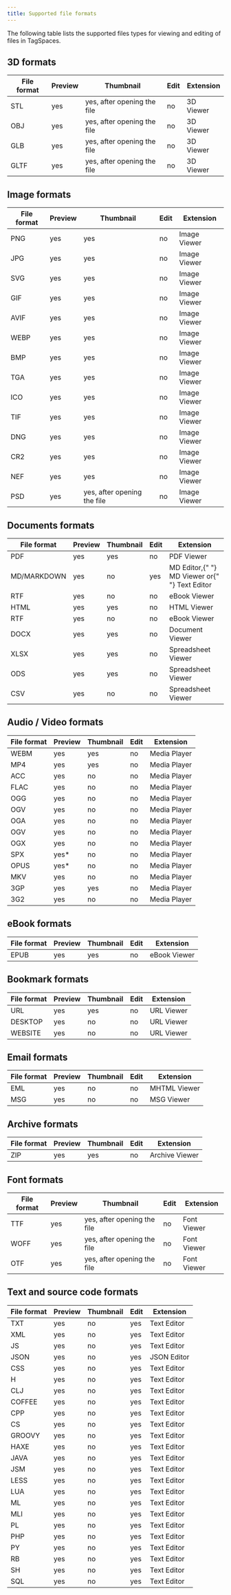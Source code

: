 ```yaml
---
title: Supported file formats
---
```



The following table lists the supported files types for viewing and editing of files in TagSpaces.

## 3D formats

<div className="table-responsive">
  <table className="table table-striped">
    <thead className="table table-header">
      <th>File format</th>
      <th>Preview</th>
      <th>Thumbnail</th>
      <th>Edit</th>
      <th>Extension</th>
    </thead>
    <tr>
      <td>STL <ProFeature /></td>
      <td>yes</td>
      <td>yes, after opening the file</td>
      <td>no</td>
      <td>
        <Link to="/extensions/3d-viewer">3D Viewer</Link>
      </td>
    </tr>
    <tr>
      <td>OBJ <ProFeature /></td>
      <td>yes</td>
      <td>yes, after opening the file</td>
      <td>no</td>
      <td>
        <Link to="/extensions/3d-viewer">3D Viewer</Link>
      </td>
    </tr>
    <tr>
      <td>GLB <ProFeature /></td>
      <td>yes</td>
      <td>yes, after opening the file</td>
      <td>no</td>
      <td>
        <Link to="/extensions/3d-viewer">3D Viewer</Link>
      </td>
    </tr>
    <tr>
      <td>GLTF <ProFeature /></td>
      <td>yes</td>
      <td>yes, after opening the file</td>
      <td>no</td>
      <td>
        <Link to="/extensions/3d-viewer">3D Viewer</Link>
      </td>
    </tr>
  </table>
</div>

## Image formats

<div className="table-responsive">
  <table className="table table-striped">
    <thead className="table table-header">
      <th>File format</th>
      <th>Preview</th>
      <th>Thumbnail</th>
      <th>Edit</th>
      <th>Extension</th>
    </thead>
    <tr>
      <td>PNG</td>
      <td>yes</td>
      <td>yes</td>
      <td>no</td>
      <td>
        <Link to="/extensions/image-viewer">Image Viewer</Link>
      </td>
    </tr>
    <tr>
      <td>JPG</td>
      <td>yes</td>
      <td>yes</td>
      <td>no</td>
      <td>
        <Link to="/extensions/image-viewer">Image Viewer</Link>
      </td>
    </tr>
    <tr>
      <td>SVG</td>
      <td>yes</td>
      <td>yes</td>
      <td>no</td>
      <td>
        <Link to="/extensions/image-viewer">Image Viewer</Link>
      </td>
    </tr>
    <tr>
      <td>GIF</td>
      <td>yes</td>
      <td>yes</td>
      <td>no</td>
      <td>
        <Link to="/extensions/image-viewer">Image Viewer</Link>
      </td>
    </tr>
    <tr>
      <td>AVIF</td>
      <td>yes</td>
      <td>yes</td>
      <td>no</td>
      <td>
        <Link to="/extensions/image-viewer">Image Viewer</Link>
      </td>
    </tr>
    <tr>
      <td>WEBP</td>
      <td>yes</td>
      <td>yes</td>
      <td>no</td>
      <td>
        <Link to="/extensions/image-viewer">Image Viewer</Link>
      </td>
    </tr>
    <tr>
      <td>BMP</td>
      <td>yes</td>
      <td>yes</td>
      <td>no</td>
      <td>
        <Link to="/extensions/image-viewer">Image Viewer</Link>
      </td>
    </tr>
    <tr>
      <td>TGA</td>
      <td>yes</td>
      <td>yes</td>
      <td>no</td>
      <td>
        <Link to="/extensions/image-viewer">Image Viewer</Link>
      </td>
    </tr>
    <tr>
      <td>ICO</td>
      <td>yes</td>
      <td>yes</td>
      <td>no</td>
      <td>
        <Link to="/extensions/image-viewer">Image Viewer</Link>
      </td>
    </tr>
    <tr>
      <td>TIF</td>
      <td>yes</td>
      <td>yes</td>
      <td>no</td>
      <td>
        <Link to="/extensions/image-viewer">Image Viewer</Link>
      </td>
    </tr>
    <tr>
      <td>DNG</td>
      <td>yes</td>
      <td>yes</td>
      <td>no</td>
      <td>
        <Link to="/extensions/image-viewer">Image Viewer</Link>
      </td>
    </tr>
    <tr>
      <td>CR2</td>
      <td>yes</td>
      <td>yes</td>
      <td>no</td>
      <td>
        <Link to="/extensions/image-viewer">Image Viewer</Link>
      </td>
    </tr>
    <tr>
      <td>NEF</td>
      <td>yes</td>
      <td>yes</td>
      <td>no</td>
      <td>
        <Link to="/extensions/image-viewer">Image Viewer</Link>
      </td>
    </tr>
    <tr>
      <td>PSD</td>
      <td>yes</td>
      <td>yes, after opening the file</td>
      <td>no</td>
      <td>
        <Link to="/extensions/image-viewer">Image Viewer</Link>
      </td>
    </tr>
  </table>
</div>

## Documents formats

<div className="table-responsive">
  <table className="table table-striped">
    <thead className="table table-header">
      <th>File format</th>
      <th>Preview</th>
      <th>Thumbnail</th>
      <th>Edit</th>
      <th>Extension</th>
    </thead>
    <tr>
      <td>PDF</td>
      <td>yes</td>
      <td>yes</td>
      <td>no</td>
      <td>
        <Link to="/extensions/pdf-viewer">PDF Viewer</Link>
      </td>
    </tr>
    <tr>
      <td>MD/MARKDOWN</td>
      <td>yes</td>
      <td>no</td>
      <td>yes</td>
      <td>
        <Link to="/extensions/md-editor">MD Editor</Link>,{" "}
        <Link to="/extensions/md-viewer">MD Viewer</Link> or{" "}
        <Link to="/extensions/text-editor">Text Editor</Link>
      </td>
    </tr>
    <tr>
      <td>RTF</td>
      <td>yes</td>
      <td>no</td>
      <td>no</td>
      <td>
        <Link to="/extensions/rtf-viewer">eBook Viewer</Link>
      </td>
    </tr>
    <tr>
      <td>HTML</td>
      <td>yes</td>
      <td>yes</td>
      <td>no</td>
      <td>
        <Link to="/extensions/html-viewer">HTML Viewer</Link>
      </td>
    </tr>
    <tr>
      <td>RTF</td>
      <td>yes</td>
      <td>no</td>
      <td>no</td>
      <td>
        <Link to="/extensions/rtf-viewer">eBook Viewer</Link>
      </td>
    </tr>
    <tr>
      <td>DOCX</td>
      <td>yes</td>
      <td>yes</td>
      <td>no</td>
      <td>
        <Link to="/extensions/document-viewer">Document Viewer</Link>
      </td>
    </tr>
    <tr>
      <td>XLSX</td>
      <td>yes</td>
      <td>yes</td>
      <td>no</td>
      <td>
        <Link to="/extensions/spreadsheet-viewer">Spreadsheet Viewer</Link>
      </td>
    </tr>
    <tr>
      <td>ODS</td>
      <td>yes</td>
      <td>yes</td>
      <td>no</td>
      <td>
        <Link to="/extensions/spreadsheet-viewer">Spreadsheet Viewer</Link>
      </td>
    </tr>
    <tr>
      <td>CSV</td>
      <td>yes</td>
      <td>no</td>
      <td>no</td>
      <td>
        <Link to="/extensions/spreadsheet-viewer">Spreadsheet Viewer</Link>
      </td>
    </tr>
  </table>
</div>

## Audio / Video formats

<div className="table-responsive">
  <table className="table table-striped">
    <thead className="table table-header">
      <th>File format</th>
      <th>Preview</th>
      <th>Thumbnail</th>
      <th>Edit</th>
      <th>Extension</th>
    </thead>
    <tr>
      <td>WEBM</td>
      <td>yes</td>
      <td>yes</td>
      <td>no</td>
      <td>
        <Link to="/extensions/media-player">Media Player</Link>
      </td>
    </tr>
    <tr>
      <td>MP4</td>
      <td>yes</td>
      <td>yes</td>
      <td>no</td>
      <td>
        <Link to="/extensions/media-player">Media Player</Link>
      </td>
    </tr>
    <tr>
      <td>ACC</td>
      <td>yes</td>
      <td>no</td>
      <td>no</td>
      <td>
        <Link to="/extensions/media-player">Media Player</Link>
      </td>
    </tr>
    <tr>
      <td>FLAC</td>
      <td>yes</td>
      <td>no</td>
      <td>no</td>
      <td>
        <Link to="/extensions/media-player">Media Player</Link>
      </td>
    </tr>
    <tr>
      <td>OGG</td>
      <td>yes</td>
      <td>no</td>
      <td>no</td>
      <td>
        <Link to="/extensions/media-player">Media Player</Link>
      </td>
    </tr>
    <tr>
      <td>OGV</td>
      <td>yes</td>
      <td>no</td>
      <td>no</td>
      <td>
        <Link to="/extensions/media-player">Media Player</Link>
      </td>
    </tr>
    <tr>
      <td>OGA</td>
      <td>yes</td>
      <td>no</td>
      <td>no</td>
      <td>
        <Link to="/extensions/media-player">Media Player</Link>
      </td>
    </tr>
    <tr>
      <td>OGV</td>
      <td>yes</td>
      <td>no</td>
      <td>no</td>
      <td>
        <Link to="/extensions/media-player">Media Player</Link>
      </td>
    </tr>
    <tr>
      <td>OGX</td>
      <td>yes</td>
      <td>no</td>
      <td>no</td>
      <td>
        <Link to="/extensions/media-player">Media Player</Link>
      </td>
    </tr>
    <tr>
      <td>SPX</td>
      <td>yes*</td>
      <td>no</td>
      <td>no</td>
      <td>
        <Link to="/extensions/media-player">Media Player</Link>
      </td>
    </tr>
    <tr>
      <td>OPUS</td>
      <td>yes*</td>
      <td>no</td>
      <td>no</td>
      <td>
        <Link to="/extensions/media-player">Media Player</Link>
      </td>
    </tr>
    <tr>
      <td>MKV</td>
      <td>yes</td>
      <td>no</td>
      <td>no</td>
      <td>
        <Link to="/extensions/media-player">Media Player</Link>
      </td>
    </tr>
    <tr>
      <td>3GP</td>
      <td>yes</td>
      <td>yes</td>
      <td>no</td>
      <td>
        <Link to="/extensions/media-player">Media Player</Link>
      </td>
    </tr>
    <tr>
      <td>3G2</td>
      <td>yes</td>
      <td>no</td>
      <td>no</td>
      <td>
        <Link to="/extensions/media-player">Media Player</Link>
      </td>
    </tr>
  </table>
</div>

## eBook formats

<div className="table-responsive">
  <table className="table table-striped">
    <thead className="table table-header">
      <th>File format</th>
      <th>Preview</th>
      <th>Thumbnail</th>
      <th>Edit</th>
      <th>Extension</th>
    </thead>
    <tr>
      <td>EPUB</td>
      <td>yes</td>
      <td>yes</td>
      <td>no</td>
      <td>
        <Link to="/extensions/ebook-viewer">eBook Viewer</Link>
      </td>
    </tr>
  </table>
</div>

## Bookmark formats

<div className="table-responsive">
  <table className="table table-striped">
    <thead className="table table-header">
      <th>File format</th>
      <th>Preview</th>
      <th>Thumbnail</th>
      <th>Edit</th>
      <th>Extension</th>
    </thead>
    <tr>
      <td>URL</td>
      <td>yes</td>
      <td title="Only when created by the TagSpaces Web Clipper extension">yes</td>
      <td>no</td>
      <td>
        <Link to="/extensions/url-viewer">URL Viewer</Link>
      </td>
    </tr>
    <tr>
      <td>DESKTOP</td>
      <td>yes</td>
      <td>no</td>
      <td>no</td>
      <td>
        <Link to="/extensions/url-viewer">URL Viewer</Link>
      </td>
    </tr>
    <tr>
      <td>WEBSITE</td>
      <td>yes</td>
      <td>no</td>
      <td>no</td>
      <td>
        <Link to="/extensions/url-viewer">URL Viewer</Link>
      </td>
    </tr>
  </table>
</div>

## Email formats

<div className="table-responsive">
  <table className="table table-striped">
    <thead className="table table-header">
      <th>File format</th>
      <th>Preview</th>
      <th>Thumbnail</th>
      <th>Edit</th>
      <th>Extension</th>
    </thead>
    <tr>
      <td>EML</td>
      <td>yes</td>
      <td>no</td>
      <td>no</td>
      <td>
        <Link to="/extensions/mhtml-viewer">MHTML Viewer</Link>
      </td>
    </tr>
    <tr>
      <td>MSG</td>
      <td>yes</td>
      <td>no</td>
      <td>no</td>
      <td>
        <Link to="/extensions/msg-viewer">MSG Viewer</Link>
      </td>
    </tr>
  </table>
</div>

## Archive formats

<div className="table-responsive">
  <table className="table table-striped">
    <thead className="table table-header">
      <th>File format</th>
      <th>Preview</th>
      <th>Thumbnail</th>
      <th>Edit</th>
      <th>Extension</th>
    </thead>
    <tr>
      <td>ZIP</td>
      <td>yes</td>
      <td title="The largest image in the archive is used as screenshot">yes</td>
      <td>no</td>
      <td>
        <Link to="/extensions/archive-viewer">Archive Viewer</Link>
      </td>
    </tr>
  </table>
</div>

## Font formats

<div className="table-responsive">
  <table className="table table-striped">
    <thead className="table table-header">
      <th>File format</th>
      <th>Preview</th>
      <th>Thumbnail</th>
      <th>Edit</th>
      <th>Extension</th>
    </thead>
    <tr>
      <td>TTF <ProFeature /></td>
      <td>yes</td>
      <td>yes, after opening the file</td>
      <td>no</td>
      <td>
        <Link to="/extensions/font-viewer">Font Viewer</Link>
      </td>
    </tr>
    <tr>
      <td>WOFF <ProFeature /></td>
      <td>yes</td>
      <td>yes, after opening the file</td>
      <td>no</td>
      <td>
        <Link to="/extensions/font-viewer">Font Viewer</Link>
      </td>
    </tr>
    <tr>
      <td>OTF <ProFeature /></td>
      <td>yes</td>
      <td>yes, after opening the file</td>
      <td>no</td>
      <td>
        <Link to="/extensions/font-viewer">Font Viewer</Link>
      </td>
    </tr>
  </table>
</div>

## Text and source code formats

<div className="table-responsive">
  <table className="table table-striped">
    <thead className="table table-header">
      <th>File format</th>
      <th>Preview</th>
      <th>Thumbnail</th>
      <th>Edit</th>
      <th>Extension</th>
    </thead>
    <tr>
      <td>TXT</td>
      <td>yes</td>
      <td>no</td>
      <td>yes</td>
      <td>
        <Link to="/extensions/text-editor">Text Editor</Link>
      </td>
    </tr>
    <tr>
      <td>XML</td>
      <td>yes</td>
      <td>no</td>
      <td>yes</td>
      <td>
        <Link to="/extensions/text-editor">Text Editor</Link>
      </td>
    </tr>
    <tr>
      <td>JS</td>
      <td>yes</td>
      <td>no</td>
      <td>yes</td>
      <td>
        <Link to="/extensions/text-editor">Text Editor</Link>
      </td>
    </tr>
    <tr>
      <td>JSON</td>
      <td>yes</td>
      <td>no</td>
      <td>yes</td>
      <td>
        <Link to="/extensions/json-editor">JSON Editor</Link>
      </td>
    </tr>
    <tr>
      <td>CSS</td>
      <td>yes</td>
      <td>no</td>
      <td>yes</td>
      <td>
        <Link to="/extensions/text-editor">Text Editor</Link>
      </td>
    </tr>
    <tr>
      <td>H</td>
      <td>yes</td>
      <td>no</td>
      <td>yes</td>
      <td>
        <Link to="/extensions/text-editor">Text Editor</Link>
      </td>
    </tr>
    <tr>
      <td>CLJ</td>
      <td>yes</td>
      <td>no</td>
      <td>yes</td>
      <td>
        <Link to="/extensions/text-editor">Text Editor</Link>
      </td>
    </tr>
    <tr>
      <td>COFFEE</td>
      <td>yes</td>
      <td>no</td>
      <td>yes</td>
      <td>
        <Link to="/extensions/text-editor">Text Editor</Link>
      </td>
    </tr>
    <tr>
      <td>CPP</td>
      <td>yes</td>
      <td>no</td>
      <td>yes</td>
      <td>
        <Link to="/extensions/text-editor">Text Editor</Link>
      </td>
    </tr>
    <tr>
      <td>CS</td>
      <td>yes</td>
      <td>no</td>
      <td>yes</td>
      <td>
        <Link to="/extensions/text-editor">Text Editor</Link>
      </td>
    </tr>
    <tr>
      <td>GROOVY</td>
      <td>yes</td>
      <td>no</td>
      <td>yes</td>
      <td>
        <Link to="/extensions/text-editor">Text Editor</Link>
      </td>
    </tr>
    <tr>
      <td>HAXE</td>
      <td>yes</td>
      <td>no</td>
      <td>yes</td>
      <td>
        <Link to="/extensions/text-editor">Text Editor</Link>
      </td>
    </tr>
    <tr>
      <td>JAVA</td>
      <td>yes</td>
      <td>no</td>
      <td>yes</td>
      <td>
        <Link to="/extensions/text-editor">Text Editor</Link>
      </td>
    </tr>
    <tr>
      <td>JSM</td>
      <td>yes</td>
      <td>no</td>
      <td>yes</td>
      <td>
        <Link to="/extensions/text-editor">Text Editor</Link>
      </td>
    </tr>
    <tr>
      <td>LESS</td>
      <td>yes</td>
      <td>no</td>
      <td>yes</td>
      <td>
        <Link to="/extensions/text-editor">Text Editor</Link>
      </td>
    </tr>
    <tr>
      <td>LUA</td>
      <td>yes</td>
      <td>no</td>
      <td>yes</td>
      <td>
        <Link to="/extensions/text-editor">Text Editor</Link>
      </td>
    </tr>
    <tr>
      <td>ML</td>
      <td>yes</td>
      <td>no</td>
      <td>yes</td>
      <td>
        <Link to="/extensions/text-editor">Text Editor</Link>
      </td>
    </tr>
    <tr>
      <td>MLI</td>
      <td>yes</td>
      <td>no</td>
      <td>yes</td>
      <td>
        <Link to="/extensions/text-editor">Text Editor</Link>
      </td>
    </tr>
    <tr>
      <td>PL</td>
      <td>yes</td>
      <td>no</td>
      <td>yes</td>
      <td>
        <Link to="/extensions/text-editor">Text Editor</Link>
      </td>
    </tr>
    <tr>
      <td>PHP</td>
      <td>yes</td>
      <td>no</td>
      <td>yes</td>
      <td>
        <Link to="/extensions/text-editor">Text Editor</Link>
      </td>
    </tr>
    <tr>
      <td>PY</td>
      <td>yes</td>
      <td>no</td>
      <td>yes</td>
      <td>
        <Link to="/extensions/text-editor">Text Editor</Link>
      </td>
    </tr>
    <tr>
      <td>RB</td>
      <td>yes</td>
      <td>no</td>
      <td>yes</td>
      <td>
        <Link to="/extensions/text-editor">Text Editor</Link>
      </td>
    </tr>
    <tr>
      <td>SH</td>
      <td>yes</td>
      <td>no</td>
      <td>yes</td>
      <td>
        <Link to="/extensions/text-editor">Text Editor</Link>
      </td>
    </tr>
    <tr>
      <td>SQL</td>
      <td>yes</td>
      <td>no</td>
      <td>yes</td>
      <td>
        <Link to="/extensions/text-editor">Text Editor</Link>
      </td>
    </tr>
  </table>
</div>
